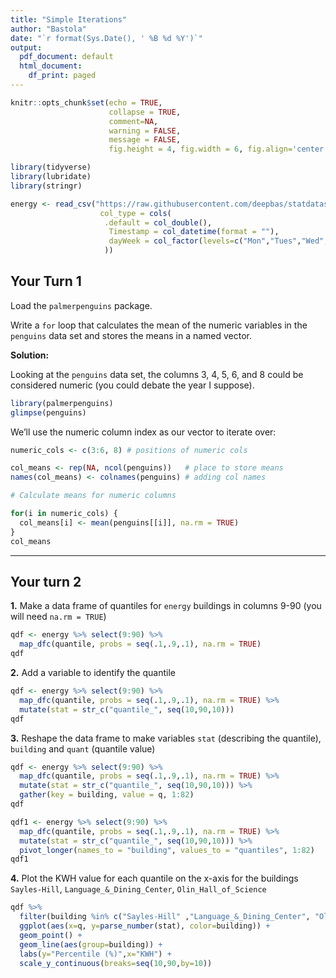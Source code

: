 ```yaml
---
title: "Simple Iterations"
author: "Bastola"
date: "`r format(Sys.Date(), ' %B %d %Y')`"
output:
  pdf_document: default
  html_document:
    df_print: paged
---
```


```r
knitr::opts_chunk$set(echo = TRUE, 
                      collapse = TRUE, 
                      comment=NA, 
                      warning = FALSE,
                      message = FALSE,
                      fig.height = 4, fig.width = 6, fig.align='center')

library(tidyverse) 
library(lubridate)
library(stringr)

energy <- read_csv("https://raw.githubusercontent.com/deepbas/statdatasets/main/energy.csv",
                    col_type = cols(
                     .default = col_double(), 
                      Timestamp = col_datetime(format = ""),
                      dayWeek = col_factor(levels=c("Mon","Tues","Wed","Thurs","Fri","Sat","Sun"))
                     ))

```

## Your Turn 1

Load the `palmerpenguins` package.

Write a `for` loop that calculates the mean of the numeric variables in the `penguins` data set and stores the means in a named vector.

**Solution:** 

Looking at the `penguins` data set, the columns 3, 4, 5, 6, and 8 could be considered numeric (you could debate the year I suppose).

```r
library(palmerpenguins)
glimpse(penguins)
```

We'll use the numeric column index as our vector to iterate over:

```r
numeric_cols <- c(3:6, 8) # positions of numeric cols

col_means <- rep(NA, ncol(penguins))   # place to store means
names(col_means) <- colnames(penguins) # adding col names

# Calculate means for numeric columns

for(i in numeric_cols) {
  col_means[i] <- mean(penguins[[i]], na.rm = TRUE)
}
col_means
```



---------------------------------------------------


## Your turn 2

**1.** Make a data frame of quantiles for `energy` buildings in columns 9-90 (you will need `na.rm = TRUE`)

```r
qdf <- energy %>% select(9:90) %>%
  map_dfc(quantile, probs = seq(.1,.9,.1), na.rm = TRUE)
qdf
```


**2.**  Add a variable to identify the quantile

```r
qdf <- energy %>% select(9:90) %>%
  map_dfc(quantile, probs = seq(.1,.9,.1), na.rm = TRUE) %>%  
  mutate(stat = str_c("quantile_", seq(10,90,10))) 
qdf
```


**3.**  Reshape the data frame to make variables `stat` (describing the quantile), `building` and `quant` (quantile value)

```r
qdf <- energy %>% select(9:90) %>%
  map_dfc(quantile, probs = seq(.1,.9,.1), na.rm = TRUE) %>%  
  mutate(stat = str_c("quantile_", seq(10,90,10))) %>%   
  gather(key = building, value = q, 1:82)   
qdf
```


```r
qdf1 <- energy %>% select(9:90) %>%
  map_dfc(quantile, probs = seq(.1,.9,.1), na.rm = TRUE) %>%  
  mutate(stat = str_c("quantile_", seq(10,90,10))) %>%   
  pivot_longer(names_to = "building", values_to = "quantiles", 1:82)
qdf1
```



**4.**  Plot the KWH value for each quantile on the x-axis for the buildings `Sayles-Hill`, `Language_&_Dining_Center`, `Olin_Hall_of_Science`

```r
qdf %>% 
  filter(building %in% c("Sayles-Hill" ,"Language_&_Dining_Center", "Olin_Hall_of_Science"))  %>%  
  ggplot(aes(x=q, y=parse_number(stat), color=building)) +
  geom_point() + 
  geom_line(aes(group=building)) + 
  labs(y="Percentile (%)",x="KWH") +
  scale_y_continuous(breaks=seq(10,90,by=10))
```




